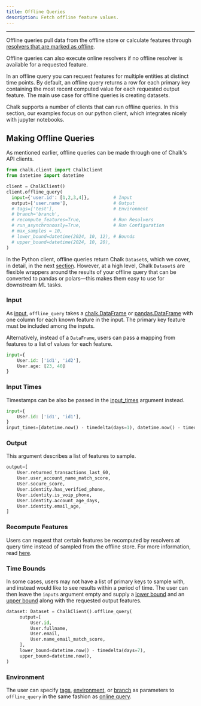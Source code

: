 ```yaml
---
title: Offline Queries
description: Fetch offline feature values.
---
```



---

Offline queries pull data from the offline store or calculate features through
[resolvers that are marked as offline](/docs/resolver-offline-online).

<TipInfo>
    Offline queries can also execute online resolvers if no offline resolver is available for a
    requested feature.
</TipInfo>

In an offline query you can request features for multiple entities at distinct time points.
By default, an offline query returns a row for each primary key containing the most recent
computed value for each requested output feature. The main use case for offline queries is
creating datasets.

Chalk supports a number of clients that can run offline queries. In this section, our examples
focus on our python client, which integrates nicely with jupyter notebooks.

<JupyterNotebook/>

## Making Offline Queries

As mentioned earlier, offline queries can be made through one of Chalk's API clients.

```python
from chalk.client import ChalkClient
from datetime import datetime

client = ChalkClient()
client.offline_query(
  input={'user.id': [1,2,3,4]},         # Input
  output=['user.name'],                 # Output
  # tags=['test'],                      # Environment
  # branch='branch',
  # recompute_features=True,            # Run Resolvers
  # run_asynchronously=True,            # Run Configuration
  # max_samples = 10,
  # lower_bound=datetime(2024, 10, 12), # Bounds
  # upper_bound=datetime(2024, 10, 20),
)
```

In the Python client, offline queries return Chalk `Dataset`s, which we cover, in detail, in the
next [section](/docs/datasets). However, at a high level, Chalk `Dataset`s are flexible wrappers
around the results of your offline query that can be converted to pandas or polars—this makes them
easy to use for downstream ML tasks.

### Input

As [input](/api-docs#ChalkClient.offline_query.input), `offline_query` takes a
[chalk.DataFrame](/docs/dataframe) or [pandas.DataFrame](https://pandas.pydata.org/docs/reference/api/pandas.DataFrame.html)
with one column for each known feature in the input.
The primary key feature must be included among the inputs.

Alternatively, instead of a `DataFrame`, users can pass a mapping from features to a list of values for each feature.

```python
input={
    User.id: ['id1', 'id2'],
    User.age: [23, 40]
}
```

### Input Times

Timestamps can be also be passed in the [input_times](/api-docs#ChalkClient.offline_query.input_times) argument instead.

```py
input={
    User.id: ['id1', 'id1'],
}
input_times=[datetime.now() - timedelta(days=1), datetime.now() - timedelta(days=2)]
```

### Output

This argument describes a list of features to sample.

```py
output=[
    User.returned_transactions_last_60,
    User.user_account_name_match_score,
    User.socure_score,
    User.identity.has_verified_phone,
    User.identity.is_voip_phone,
    User.identity.account_age_days,
    User.identity.email_age,
]
```

### Recompute Features

Users can request that certain features be recomputed by resolvers
at query time instead of sampled from the offline store.
For more information, read [here](/api-docs#ChalkClient.offline_query.recompute_features).

### Time Bounds

In some cases, users may not have a list of primary keys to sample with,
and instead would like to see results within a period of time.
The user can then leave the `inputs` argument empty and supply a
[lower bound](/api-docs#ChalkClient.offline_query.lower_bound) and an
[upper bound](/api-docs#ChalkClient.offline_query.upper_bound) along with the requested output features.

```py
dataset: Dataset = ChalkClient().offline_query(
     output=[
         User.id,
         User.fullname,
         User.email,
         User.name_email_match_score,
     ],
     lower_bound=datetime.now() - timedelta(days=7),
     upper_bound=datetime.now(),
)
```

### Environment

The user can specify
[tags](/docs/resolver-tags),
[environment](/docs/resolver-environments),
or [branch](/docs/branches)
as parameters to `offline_query` in the same fashion
as [online query](/docs/query-basics).
